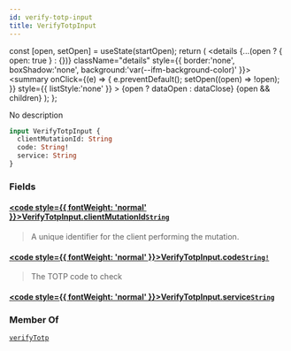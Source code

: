 ```yaml
---
id: verify-totp-input
title: VerifyTotpInput
---
```









  const [open, setOpen] = useState(startOpen);
  return (
    <details {...(open ? { open: true } : {})} className="details" style={{ border:'none', boxShadow:'none', background:'var(--ifm-background-color)' }}>
      <summary
        onClick={(e) => {
          e.preventDefault();
          setOpen((open) => !open);
        }}
        style={{ listStyle:'none' }}
      >
      {open ? dataOpen : dataClose}
      </summary>
      {open && children}
    </details>
  );
};








No description


```graphql
input VerifyTotpInput {
  clientMutationId: String
  code: String!
  service: String
}
```




### Fields

#### [<code style={{ fontWeight: 'normal' }}>VerifyTotpInput.<b>clientMutationId</b></code>](#)<Bullet />[`String`](/gql-api/types/scalars/string) <Badge class="badge badge--secondary" text="scalar"/> 
> 
> 
> A unique identifier for the client performing the mutation.
> 

#### [<code style={{ fontWeight: 'normal' }}>VerifyTotpInput.<b>code</b></code>](#)<Bullet />[`String!`](/gql-api/types/scalars/string) <Badge class="badge badge--secondary" text="non-null"/> <Badge class="badge badge--secondary" text="scalar"/> 
> 
> 
> The TOTP code to check
> 

#### [<code style={{ fontWeight: 'normal' }}>VerifyTotpInput.<b>service</b></code>](#)<Bullet />[`String`](/gql-api/types/scalars/string) <Badge class="badge badge--secondary" text="scalar"/> 
> 
> 
> 
> 





### Member Of

[`verifyTotp`](/gql-api/api/mutations/verify-totp)  <Badge class="badge badge--secondary" text="mutation"/>

